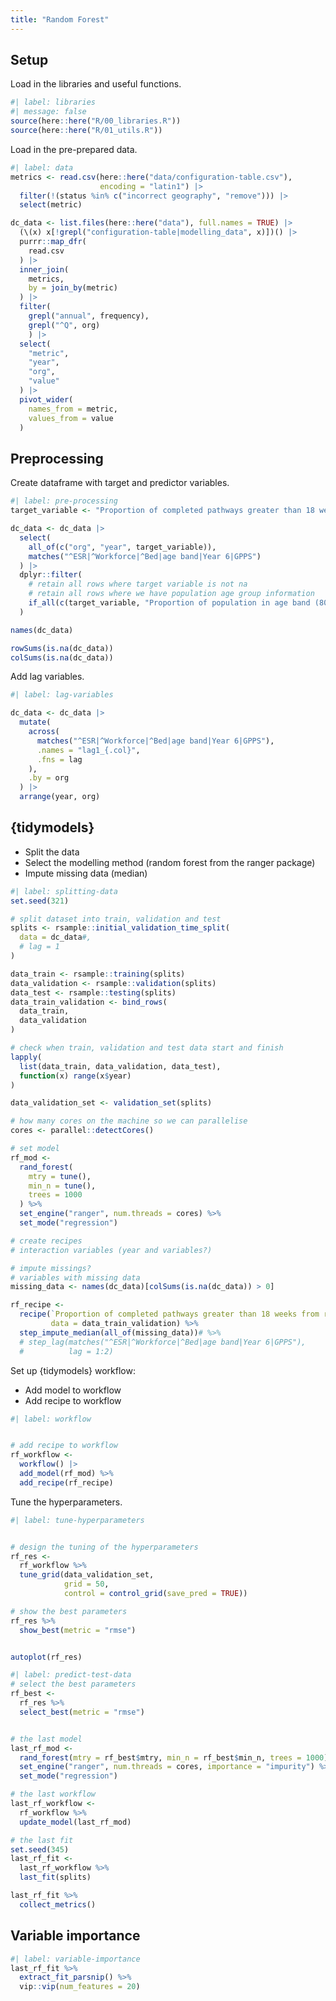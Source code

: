 ```yaml
---
title: "Random Forest"
---
```


## Setup

Load in the libraries and useful functions.

```r
#| label: libraries
#| message: false
source(here::here("R/00_libraries.R"))
source(here::here("R/01_utils.R"))

```

Load in the pre-prepared data.

```r
#| label: data
metrics <- read.csv(here::here("data/configuration-table.csv"),
                    encoding = "latin1") |> 
  filter(!(status %in% c("incorrect geography", "remove"))) |> 
  select(metric)

dc_data <- list.files(here::here("data"), full.names = TRUE) |> 
  (\(x) x[!grepl("configuration-table|modelling_data", x)])() |> 
  purrr::map_dfr(
    read.csv
  ) |> 
  inner_join(
    metrics,
    by = join_by(metric)
  ) |> 
  filter(
    grepl("annual", frequency),
    grepl("^Q", org)
    ) |> 
  select(
    "metric",
    "year", 
    "org", 
    "value"
  ) |> 
  pivot_wider(
    names_from = metric,
    values_from = value
  )
```

## Preprocessing

Create dataframe with target and predictor variables.

```r
#| label: pre-processing
target_variable <- "Proportion of completed pathways greater than 18 weeks from referral (admitted)"

dc_data <- dc_data |> 
  select(
    all_of(c("org", "year", target_variable)),
    matches("^ESR|^Workforce|^Bed|age band|Year 6|GPPS")
  ) |> 
  dplyr::filter(
    # retain all rows where target variable is not na
    # retain all rows where we have population age group information
    if_all(c(target_variable, "Proportion of population in age band (80-89)"), ~ !is.na(.))
  )

names(dc_data)

rowSums(is.na(dc_data))
colSums(is.na(dc_data))
```

Add lag variables.

```r
#| label: lag-variables

dc_data <- dc_data |> 
  mutate(
    across(
      matches("^ESR|^Workforce|^Bed|age band|Year 6|GPPS"),
      .names = "lag1_{.col}",
      .fns = lag
    ),
    .by = org
  ) |> 
  arrange(year, org)
```


## {tidymodels}

* Split the data
* Select the modelling method (random forest from the ranger package)
* Impute missing data (median)

```r
#| label: splitting-data
set.seed(321)

# split dataset into train, validation and test
splits <- rsample::initial_validation_time_split(
  data = dc_data#,
  # lag = 1
)

data_train <- rsample::training(splits)
data_validation <- rsample::validation(splits)
data_test <- rsample::testing(splits)
data_train_validation <- bind_rows(
  data_train,
  data_validation
)

# check when train, validation and test data start and finish
lapply(
  list(data_train, data_validation, data_test),
  function(x) range(x$year)
)

data_validation_set <- validation_set(splits)

# how many cores on the machine so we can parallelise
cores <- parallel::detectCores()

# set model
rf_mod <- 
  rand_forest(
    mtry = tune(), 
    min_n = tune(), 
    trees = 1000
  ) %>% 
  set_engine("ranger", num.threads = cores) %>% 
  set_mode("regression")

# create recipes
# interaction variables (year and variables?)

# impute missings?
# variables with missing data
missing_data <- names(dc_data)[colSums(is.na(dc_data)) > 0]

rf_recipe <-
  recipe(`Proportion of completed pathways greater than 18 weeks from referral (admitted)` ~ ., 
         data = data_train_validation) %>%
  step_impute_median(all_of(missing_data))# %>%
  # step_lag(matches("^ESR|^Workforce|^Bed|age band|Year 6|GPPS"),
  #          lag = 1:2)

```

Set up {tidymodels} workflow:

* Add model to workflow
* Add recipe to workflow


```r
#| label: workflow


# add recipe to workflow
rf_workflow <- 
  workflow() |> 
  add_model(rf_mod) %>% 
  add_recipe(rf_recipe)

```

Tune the hyperparameters.

```r
#| label: tune-hyperparameters


# design the tuning of the hyperparameters
rf_res <- 
  rf_workflow %>% 
  tune_grid(data_validation_set,
            grid = 50,
            control = control_grid(save_pred = TRUE))

# show the best parameters
rf_res %>% 
  show_best(metric = "rmse")


autoplot(rf_res)
```


```r
#| label: predict-test-data
# select the best parameters
rf_best <- 
  rf_res %>% 
  select_best(metric = "rmse")


# the last model
last_rf_mod <- 
  rand_forest(mtry = rf_best$mtry, min_n = rf_best$min_n, trees = 1000) %>% 
  set_engine("ranger", num.threads = cores, importance = "impurity") %>% 
  set_mode("regression")

# the last workflow
last_rf_workflow <- 
  rf_workflow %>% 
  update_model(last_rf_mod)

# the last fit
set.seed(345)
last_rf_fit <- 
  last_rf_workflow %>% 
  last_fit(splits)

last_rf_fit %>% 
  collect_metrics()
```


## Variable importance

```r
#| label: variable-importance
last_rf_fit %>% 
  extract_fit_parsnip() %>% 
  vip::vip(num_features = 20)

```

